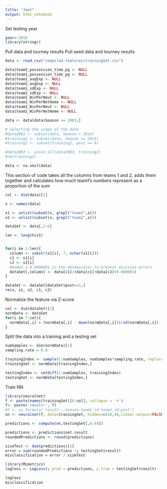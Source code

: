 ```yaml
---
title: "Jeet"
output: html_notebook
---
```


Set testing year
```r
year<-2018
library(stringr)
```


Pull data and tourney results
Pull seed data and tourney results
```r
data <- read.csv("compiled-features/trainingSet.csv")
```

```r
data$team2_possession_time_pg <- NULL
data$team1_possession_time_pg <- NULL
data$team1_avgExp <- NULL
data$team2_avgExp <- NULL
data$team1_sdExp <- NULL
data$team2_sdExp <- NULL
data$team1_WinPerNeut <- NULL
data$team1_WinPerNotHome <- NULL
data$team2_WinPerNeut <- NULL
data$team2_WinPerNotHome <- NULL

data <- data[data$Season >= 2003,]
```

```r
# Selecting the scope of the data
#data2003 <- subset(data, Season < 2014)
#training2 <- subset(data, Season == 2014)
#training2 <- subset(training2, post == 0)

#data2003 <- union_all(data2003, training2)
#rm(training2)

data <- na.omit(data)
```


This section of code takes all the columns from teams 1 and 2, adds them together and calculates how much team1's numbers represent as a proportion of the sum
```r
col <- dim(data)[2]

x <- names(data)

x1 <- unlist(subset(x, grepl("team1",x)))
x2 <- unlist(subset(x, grepl("team2",x)))

dataSet <- data[,2:6]

len <- length(x1)


for(i in 2:len){
  column <- substr(x1[i], 7, nchar(x1[i]))
  c1 <- x1[i]
  c2 <- x2[i]
  #Added a 0.0000001 in the denominator to prevent division errors
  dataSet[,column] <- data[c1]/(data[c1]+data[c2]+0.000001)
}

dataSet <- dataSet[dataSet$post==1,]
rm(x, x1, x2, c1, c2)
```


Normalize the feature via Z-score
```r
col <- dim(dataSet)[2]
normData <- dataSet
for(i in 7:col){
  normData[,i] = (normData[,i] - mean(normData[,i]))/sd(normData[,i])
}
```

Split the data into a training and a testing set
```r
numSamples <- dim(normData)[1]
sampling.rate = 0.8

trainingIndex <- sample(1:numSamples, numSamples*sampling.rate, replace = FALSE)
trainingSet <- normData[trainingIndex,]

testingIndex <- setdiff(1:numSamples, trainingIndex)
testingSet <- normData[testingIndex,]
```


Train NN
```r
library(neuralnet)
f <- paste(names(trainingSet)[6:col], collapse = '+')
f<- paste('result~', f)
#f <- as.formula('result~.-Season-team2_id-team1_id-post')
nn <- neuralnet(f, data=trainingSet, hidden=c(18,4),linear.output=FALSE)
```

```r
predictions <- compute(nn,testingSet[,6:44])

predictions <- predictions$net.result
roundedPredictions <- round(predictions)

sizeTest <- dim(predictions)[1]
error = sum(roundedPredictions != testingSet$result)
misclassification = error / sizeTest

library(MLmetrics)
logloss <- LogLoss(y_pred = predictions, y_true = testingSet$result)

logloss
misclassification
```

